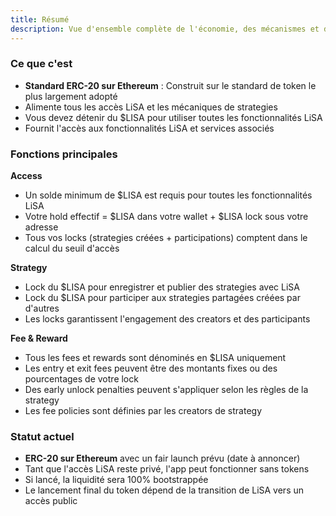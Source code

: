 ```yaml
---
title: Résumé
description: Vue d'ensemble complète de l'économie, des mécanismes et de l'utilisation du token LISA. 
---
```


### Ce que c'est
- **Standard ERC-20 sur Ethereum** : Construit sur le standard de token le plus largement adopté
- Alimente tous les accès LiSA et les mécaniques de strategies
- Vous devez détenir du $LISA pour utiliser toutes les fonctionnalités LiSA
- Fournit l'accès aux fonctionnalités LiSA et services associés

### Fonctions principales

**Access**
- Un solde minimum de $LISA est requis pour toutes les fonctionnalités LiSA
- Votre hold effectif = $LISA dans votre wallet + $LISA lock sous votre adresse
- Tous vos locks (strategies créées + participations) comptent dans le calcul du seuil d'accès

**Strategy** 
- Lock du $LISA pour enregistrer et publier des strategies avec LiSA
- Lock du $LISA pour participer aux strategies partagées créées par d'autres
- Les locks garantissent l'engagement des creators et des participants

**Fee & Reward**
- Tous les fees et rewards sont dénominés en $LISA uniquement
- Les entry et exit fees peuvent être des montants fixes ou des pourcentages de votre lock
- Des early unlock penalties peuvent s'appliquer selon les règles de la strategy
- Les fee policies sont définies par les creators de strategy

### Statut actuel
- **ERC-20 sur Ethereum** avec un fair launch prévu (date à annoncer)
- Tant que l'accès LiSA reste privé, l'app peut fonctionner sans tokens
- Si lancé, la liquidité sera 100% bootstrappée
- Le lancement final du token dépend de la transition de LiSA vers un accès public



